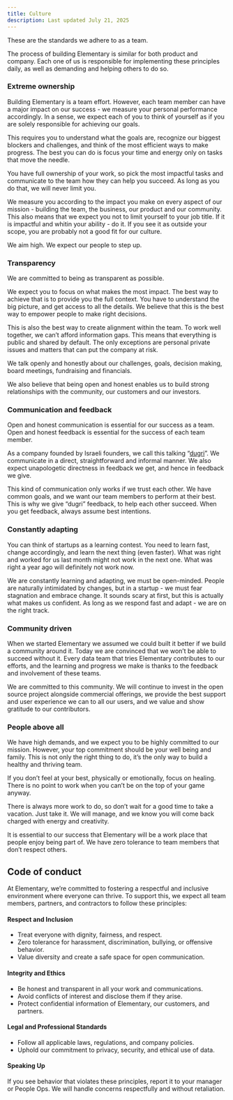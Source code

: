 ```yaml
---
title: Culture
description: Last updated July 21, 2025
---
```

These are the standards we adhere to as a team.

The process of building Elementary is similar for both product and company. Each one of us is responsible for implementing these principles daily, as well as demanding and helping others to do so.


### Extreme ownership

Building Elementary is a team effort. However, each team member can have a major impact on our success -  we measure your personal performance accordingly. In a sense, we expect each of you to think of yourself as if you are solely responsible for achieving our goals.

This requires you to understand what the goals are, recognize our biggest blockers and challenges, and think of the most efficient ways to make progress. The best you can do is focus your time and energy only on tasks that move the needle.

You have full ownership of your work, so pick the most impactful tasks and communicate to the team how they can help you succeed. As long as you do that, we will never limit you.

We measure you according to the impact you make on every aspect of our mission - building the team, the business, our product and our community.  This also means that we expect you not to limit yourself to your job title. If it is impactful and whitin your ability - do it. If you see it as outside your scope, you are probably not a good fit for our culture.

We aim high. We expect our people to step up.

### Transparency

We are committed to being as transparent as possible.

We expect you to focus on what makes the most impact. The best way to achieve that is to provide you the full context. You have to understand the big picture, and get access to all the details. We believe that this is the best way to empower people to make right decisions.

This is also the best way to create alignment within the team. To work well together, we can’t afford information gaps. This means that everything is public and shared by default. The only exceptions are personal private issues and matters that can put the company at risk.

We talk openly and honestly about our challenges, goals, decision making, board meetings, fundraising and financials.

We also believe that being open and honest enables us to build strong relationships with the community, our customers and our investors.

### Communication and feedback

Open and honest communication is essential for our success as a team. Open and honest feedback is essential for the success of each team member.

As a company founded by Israeli founders, we call this talking “[dugri](https://www.thejc.com/judaism/jewish-words/dugri-1.13684)”. We communicate in a direct, straightforward and informal manner. We also expect unapologetic directness in feedback we get, and hence in feedback we give.

This kind of communication only works if we trust each other. We have common goals, and we want our team members to perform at their best. This is why we give “dugri” feedback, to help each other succeed. When you get feedback, always assume best intentions.

### Constantly adapting

You can think of startups as a learning contest. You need to learn fast, change accordingly, and learn the next thing (even faster). What was right and worked for us last month might not work in the next one. What was right a year ago will definitely not work now.

We are constantly learning and adapting, we must be open-minded. People are naturally intimidated by changes, but in a startup - we must fear stagnation and embrace change. It sounds scary at first, but this is actually what makes us confident. As long as we respond fast and adapt - we are on the right track.

### Community driven

When we started Elementary we assumed we could built it better if we build a community around it. Today we are convinced that we won’t be able to succeed without it. Every data team that tries Elementary contributes to our efforts, and the learning and progress we make is thanks to the feedback and involvement of these teams.

We are committed to this community. We will continue to invest in the open source project alongside commercial offerings, we provide the best support and user experience we can to all our users, and we value and show gratitude to our contributors.

### People above all

We have high demands, and we expect you to be highly committed to our mission. However, your top commitment should be your well being and family. This is not only the right thing to do, it’s the only way to build a healthy and thriving team.

If you don’t feel at your best, physically or emotionally, focus on healing. There is no point to work when you can’t be on the top of your game anyway.

There is always more work to do, so don’t wait for a good time to take a vacation. Just take it. We will manage, and we know you will come back charged with energy and creativity.

It is essential to our success that Elementary will be a work place that people enjoy being part of. We have zero tolerance to team members that don’t respect others.

## Code of conduct

At Elementary, we’re committed to fostering a respectful and inclusive environment where everyone can thrive. To support this, we expect all team members, partners, and contractors to follow these principles:
#### Respect and Inclusion
- Treat everyone with dignity, fairness, and respect.
- Zero tolerance for harassment, discrimination, bullying, or offensive behavior.
- Value diversity and create a safe space for open communication.
#### Integrity and Ethics
- Be honest and transparent in all your work and communications.
- Avoid conflicts of interest and disclose them if they arise.
- Protect confidential information of Elementary, our customers, and partners.
#### Legal and Professional Standards
- Follow all applicable laws, regulations, and company policies.
- Uphold our commitment to privacy, security, and ethical use of data.
#### Speaking Up

If you see behavior that violates these principles, report it to your manager or People Ops. We will handle concerns respectfully and without retaliation.